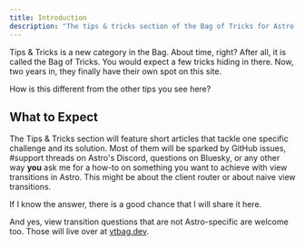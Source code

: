 ```yaml
---
title: Introduction
description: "The tips & tricks section of the Bag of Tricks for Astro's Client Router"
---
```


Tips & Tricks is a new category in the Bag. About time, right? After all, it is called the Bag of Tricks. You would expect a few tricks hiding in there. Now, two years in, they finally have their own spot on this site.

How is this different from the other tips you see here?

## What to Expect

The Tips & Tricks section will feature short articles that tackle one specific challenge and its solution. Most of them will be sparked by GitHub issues, #support threads on Astro's Discord, questions on Bluesky, or any other way **you** ask me for a how-to on something you want to achieve with view transitions in Astro. This might be about the client router or about naive view transitions. 

If I know the answer, there is a good chance that I will share it here.

And yes, view transition questions that are not Astro-specific are welcome too. Those will live over at [vtbag.dev](https://vtbag.dev).
